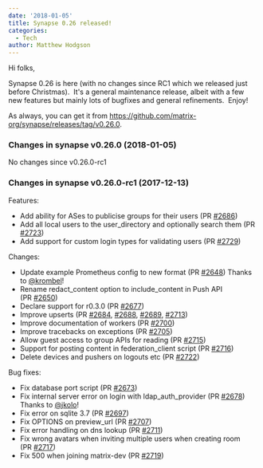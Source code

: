 ```yaml
---
date: '2018-01-05'
title: Synapse 0.26 released!
categories:
  - Tech
author: Matthew Hodgson
---
```


Hi folks,

Synapse 0.26 is here (with no changes since RC1 which we released just before Christmas).  It's a general maintenance release, albeit with a few new features but mainly lots of bugfixes and general refinements.  Enjoy!

As always, you can get it from <a href="https://github.com/matrix-org/synapse/releases/tag/v0.26.0">https://github.com/matrix-org/synapse/releases/tag/v0.26.0</a>.
<h3>Changes in synapse v0.26.0 (2018-01-05)</h3>
No changes since v0.26.0-rc1
<h3>Changes in synapse v0.26.0-rc1 (2017-12-13)</h3>
Features:
<ul>
 	<li>Add ability for ASes to publicise groups for their users (PR <a class="issue-link js-issue-link" href="https://github.com/matrix-org/synapse/pull/2686" data-error-text="Failed to load issue title" data-id="274583719" data-permission-text="Issue title is private" data-url="https://github.com/matrix-org/synapse/issues/2686">#2686</a>)</li>
 	<li>Add all local users to the user_directory and optionally search them (PR
<a class="issue-link js-issue-link" href="https://github.com/matrix-org/synapse/pull/2723" data-error-text="Failed to load issue title" data-id="277862997" data-permission-text="Issue title is private" data-url="https://github.com/matrix-org/synapse/issues/2723">#2723</a>)</li>
 	<li>Add support for custom login types for validating users (PR <a class="issue-link js-issue-link" href="https://github.com/matrix-org/synapse/pull/2729" data-error-text="Failed to load issue title" data-id="279071778" data-permission-text="Issue title is private" data-url="https://github.com/matrix-org/synapse/issues/2729">#2729</a>)</li>
</ul>
Changes:
<ul>
 	<li>Update example Prometheus config to new format (PR <a class="issue-link js-issue-link" href="https://github.com/matrix-org/synapse/pull/2648" data-error-text="Failed to load issue title" data-id="271817293" data-permission-text="Issue title is private" data-url="https://github.com/matrix-org/synapse/issues/2648">#2648</a>) Thanks to
<a class="user-mention" href="https://github.com/krombel">@krombel</a>!</li>
 	<li>Rename redact_content option to include_content in Push API (PR <a class="issue-link js-issue-link" href="https://github.com/matrix-org/synapse/pull/2650" data-error-text="Failed to load issue title" data-id="272152108" data-permission-text="Issue title is private" data-url="https://github.com/matrix-org/synapse/issues/2650">#2650</a>)</li>
 	<li>Declare support for r0.3.0 (PR <a class="issue-link js-issue-link" href="https://github.com/matrix-org/synapse/pull/2677" data-error-text="Failed to load issue title" data-id="274218233" data-permission-text="Issue title is private" data-url="https://github.com/matrix-org/synapse/issues/2677">#2677</a>)</li>
 	<li>Improve upserts (PR <a class="issue-link js-issue-link" href="https://github.com/matrix-org/synapse/pull/2684" data-error-text="Failed to load issue title" data-id="274561033" data-permission-text="Issue title is private" data-url="https://github.com/matrix-org/synapse/issues/2684">#2684</a>, <a class="issue-link js-issue-link" href="https://github.com/matrix-org/synapse/pull/2688" data-error-text="Failed to load issue title" data-id="274610868" data-permission-text="Issue title is private" data-url="https://github.com/matrix-org/synapse/issues/2688">#2688</a>, <a class="issue-link js-issue-link" href="https://github.com/matrix-org/synapse/pull/2689" data-error-text="Failed to load issue title" data-id="274611631" data-permission-text="Issue title is private" data-url="https://github.com/matrix-org/synapse/issues/2689">#2689</a>, <a class="issue-link js-issue-link" href="https://github.com/matrix-org/synapse/pull/2713" data-error-text="Failed to load issue title" data-id="276994305" data-permission-text="Issue title is private" data-url="https://github.com/matrix-org/synapse/issues/2713">#2713</a>)</li>
 	<li>Improve documentation of workers (PR <a class="issue-link js-issue-link" href="https://github.com/matrix-org/synapse/pull/2700" data-error-text="Failed to load issue title" data-id="275710165" data-permission-text="Issue title is private" data-url="https://github.com/matrix-org/synapse/issues/2700">#2700</a>)</li>
 	<li>Improve tracebacks on exceptions (PR <a class="issue-link js-issue-link" href="https://github.com/matrix-org/synapse/pull/2705" data-error-text="Failed to load issue title" data-id="276410346" data-permission-text="Issue title is private" data-url="https://github.com/matrix-org/synapse/issues/2705">#2705</a>)</li>
 	<li>Allow guest access to group APIs for reading (PR <a class="issue-link js-issue-link" href="https://github.com/matrix-org/synapse/pull/2715" data-error-text="Failed to load issue title" data-id="277349107" data-permission-text="Issue title is private" data-url="https://github.com/matrix-org/synapse/issues/2715">#2715</a>)</li>
 	<li>Support for posting content in federation_client script (PR <a class="issue-link js-issue-link" href="https://github.com/matrix-org/synapse/pull/2716" data-error-text="Failed to load issue title" data-id="277381003" data-permission-text="Issue title is private" data-url="https://github.com/matrix-org/synapse/issues/2716">#2716</a>)</li>
 	<li>Delete devices and pushers on logouts etc (PR <a class="issue-link js-issue-link" href="https://github.com/matrix-org/synapse/pull/2722" data-error-text="Failed to load issue title" data-id="277826542" data-permission-text="Issue title is private" data-url="https://github.com/matrix-org/synapse/issues/2722">#2722</a>)</li>
</ul>
Bug fixes:
<ul>
 	<li>Fix database port script (PR <a class="issue-link js-issue-link" href="https://github.com/matrix-org/synapse/pull/2673" data-error-text="Failed to load issue title" data-id="273841564" data-permission-text="Issue title is private" data-url="https://github.com/matrix-org/synapse/issues/2673">#2673</a>)</li>
 	<li>Fix internal server error on login with ldap_auth_provider (PR <a class="issue-link js-issue-link" href="https://github.com/matrix-org/synapse/issues/2678" data-error-text="Failed to load issue title" data-id="274315963" data-permission-text="Issue title is private" data-url="https://github.com/matrix-org/synapse/issues/2678">#2678</a>) Thanks
to <a class="user-mention" href="https://github.com/jkolo">@jkolo</a>!</li>
 	<li>Fix error on sqlite 3.7 (PR <a class="issue-link js-issue-link" href="https://github.com/matrix-org/synapse/pull/2697" data-error-text="Failed to load issue title" data-id="275673530" data-permission-text="Issue title is private" data-url="https://github.com/matrix-org/synapse/issues/2697">#2697</a>)</li>
 	<li>Fix OPTIONS on preview_url (PR <a class="issue-link js-issue-link" href="https://github.com/matrix-org/synapse/pull/2707" data-error-text="Failed to load issue title" data-id="276447844" data-permission-text="Issue title is private" data-url="https://github.com/matrix-org/synapse/issues/2707">#2707</a>)</li>
 	<li>Fix error handling on dns lookup (PR <a class="issue-link js-issue-link" href="https://github.com/matrix-org/synapse/pull/2711" data-error-text="Failed to load issue title" data-id="276665577" data-permission-text="Issue title is private" data-url="https://github.com/matrix-org/synapse/issues/2711">#2711</a>)</li>
 	<li>Fix wrong avatars when inviting multiple users when creating room (PR <a class="issue-link js-issue-link" href="https://github.com/matrix-org/synapse/pull/2717" data-error-text="Failed to load issue title" data-id="277422674" data-permission-text="Issue title is private" data-url="https://github.com/matrix-org/synapse/issues/2717">#2717</a>)</li>
 	<li>Fix 500 when joining matrix-dev (PR <a class="issue-link js-issue-link" href="https://github.com/matrix-org/synapse/pull/2719" data-error-text="Failed to load issue title" data-id="277434890" data-permission-text="Issue title is private" data-url="https://github.com/matrix-org/synapse/issues/2719">#2719</a>)</li>
</ul>